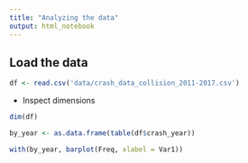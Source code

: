 ```yaml
---
title: "Analyzing the data"
output: html_notebook
---
```


## Load the data

```r

df <- read.csv('data/crash_data_collision_2011-2017.csv')

```


* Inspect dimensions

```r
dim(df)
```


```r
by_year <- as.data.frame(table(df$crash_year))

with(by_year, barplot(Freq, xlabel = Var1))
```